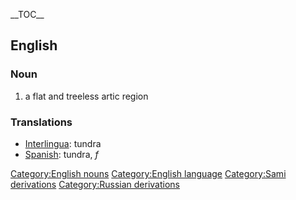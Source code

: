 {{wikipedia}}
__TOC__
== English ==
=== Noun ===
# a flat and treeless artic region

=== Translations ===
*[[Interlingua]]: tundra
*[[Spanish]]: tundra, ''f''
[[Category:English nouns]]
[[Category:English language]]
[[Category:Sami derivations]]
[[Category:Russian derivations]]